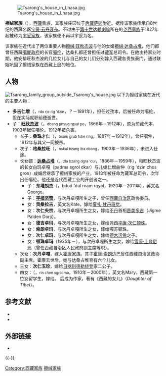 [[File:Tsarong's_house_in_Lhasa.jpg|thumb]]

'''擦绒家族'''（{{bo|z=ཚ་རོང་|w=tsha rong|t=Tsarong}}），[[西藏|西藏]]贵族，其家族庄园位于[[后藏|后藏]][[萨迦县|萨迦]]附近。据传该家族传承自8世纪的西藏名医[[宇妥·云丹衮布|宇妥·云丹衮布]]。不过由于[[第十世达赖喇嘛|第十世达赖喇嘛]]所在的[[尧西家族|尧西家族]]于1827年起被称为[[宇妥家族|宇妥家族]]，该家族便不再以宇妥为名。

该家族在近代出了两位重要人物[[擦绒·旺秋杰布|擦绒·旺秋杰波]]与他的女婿[[擦绒·达桑占堆|擦绒·达桑占堆]]，他们都曾任西藏[[噶厦政府|噶厦政府]]的长官[[噶伦|噶伦]]，达桑扎都还曾担任过[[藏军|藏军]]总司令。在他主持家业时期，他安排旺秋杰波的几位女儿与自己的女儿们分别嫁入西藏各贵族豪门，通过联姻巩固了擦绒家族在西藏上层的地位。

== 人物 ==
[[File:Tsarong_family_group_outside_Tsarong's_house.jpg|thumb]]
以下为擦绒家族在近代的主要人物：
* '''多吉仁增'''（{{藏|རྡོ་རྗེ་རིག་འཛིན་}}，<small>rdo rje rig 'dzin</small>，？－1891年），担任过孜本，后被任命为噶伦，但在实际就职前便逝世。
* 子：'''[[擦绒·旺秋杰布|旺秋杰波]]'''（{{藏|དབང་ཕྱུག་རྒྱལ་པོ་}}，<small>dbang phyug rgyal po</small>，1866年－1912年），原为前藏代本，1903年起任噶伦。1912年被杀害。
** 长子：'''桑珠才仁'''（{{藏|བསམ་གྲུབ་ཚེ་རིང་}}，<small>bsam grub tshe ring</small>，1887年－1912年），曾任噶仲，1912年与其父一同被杀。
** 次子：'''格桑拉旺'''（{{藏|བསྐལ་བཟང་ལྷ་དབང་}}，<small>bskal bzang lha dbang</small>，1903年－1936年），未进入仕途。
** 长女婿：'''[[擦绒·达桑占堆|达桑占堆]]'''（{{藏|ཟླ་བཟང་དགྲ་འདུལ་}}，<small>zla bzang dgra 'dul</small>，1886年－1959年），和旺秋杰波的长女白玛卓嘎（padma sgrol dkar）与儿媳仁增曲仲（rig 'dzin chos gron）成婚后继承了擦绒家族的产业。1913年被任命为藏军总司令，次年出任噶伦。他还是近代西藏工业的开创者之一。
*** 子：'''东堆朗杰'''（{{藏|བདུད་འདུལ་རྣམ་རྒྱལ་}}，bdud 'dul rnam rgyal，1920年－2011年），英文名George。
*** 子：'''[[擦绒·平措坚村|平措坚赞]]'''，与次丹卓嘎所生之子，曾任[[西藏自治区|西藏自治区]]政协委员。
*** 女：'''贡桑拉吉'''，英文名Kate，嫁给[[夏扎家族|夏扎·甘丹班觉]]。
*** 女：'''次仁央宗'''，与次丹卓嘎所生之女，嫁给[[不丹|不丹]]首相[[晋美多吉|晋美多吉]]（Jigme Palden Dorji）。
*** 女：'''德吉卓玛'''，与次丹卓嘎所生之女，嫁给尧西[[平康·次仁顿珠|平康·次仁顿珠]]。
*** 女：'''索朗卓玛'''，与次丹卓嘎所生之女，嫁给嘎苏顿珠。
*** 女：'''次仁卓玛'''，与次丹卓嘎所生之女，嫁给[[德木活佛|德木活佛]]之子。
*** 女：'''顿珠卓玛'''（1935年－），与次丹卓嘎所生之女，嫁给[[雪康·土登尼玛|雪康·土登尼玛]]（曾任西藏自治区人民政府副主席等职）。
** 次女：'''次丹卓嘎'''，嫁入[[霍康家族|霍康家族]]。其子[[霍康·索朗边巴|霍康·索朗边巴]]曾任西藏自治区政协副主席。霍康去世后，她与达桑占堆育有六个儿女。
** 三女：'''次仁玉珍'''，嫁给[[日喀则|日喀则]][[德勒绕登|德勒绕登]]家二公子。
** 四女：'''{{link-fr|仁钦卓玛|Rinchen Dolma Taring}}'''（{{lang|en|རིན་ཆེན་སྒྲོལ་མ་}}，<small>rin chen sgrol ma</small>，1910年－2000年），英文名Mary，西藏第一位女留学生，嫁给{{link-fr|车仁·晋美|Jigmé Taring}}。 后成为作家，著有《西藏的女儿》（''Daughter of Tibet''）。

== 参考文献 ==
{{Reflist}}
{{refbegin}}
* {{cite book |title=《1728－1959 西藏的贵族和政府》 |author=毕达克 |translator=沈卫荣、宋黎明 |publisher=中国藏学出版社 |year=2008 }}
* {{cite journal |title = 我是察绒家族的女儿 |authors=廖东凡、雪康·顿珠卓玛 |journal=《西藏人文地理》 |year=2005 |issue = 1 }}
{{refend}}

== 外部链接 ==
* {{Commons category-inline|Tsarong family}}

{{-}}
{{西藏贵族}}

[[Category:西藏家族|Category:西藏家族]]
[[Category:擦绒家族|]]